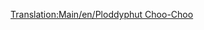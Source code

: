 [[Translation:Main/en/Ploddyphut Choo-Choo]]{{en/-}}{{Template:Trenes/Es
|Imagen=[[File:en/Ploddyphutchoochoo.png]]
|Nombre=Ploddyphut Choo-Choo
|Precio=23.436 € (11.718 £)
|Velocidad=72 km/h (45 mph)
|Peso=85 t
|Potencia=400 CV (298 kW)
|Coste-anual=2,952 € (1,476 £)
|Diseño=1946
|Duración=20
|Capacidad=--
|Descripción=El tren más lento y más débil del clima Fantasía.
|Vida-real=Ficticio.
}}